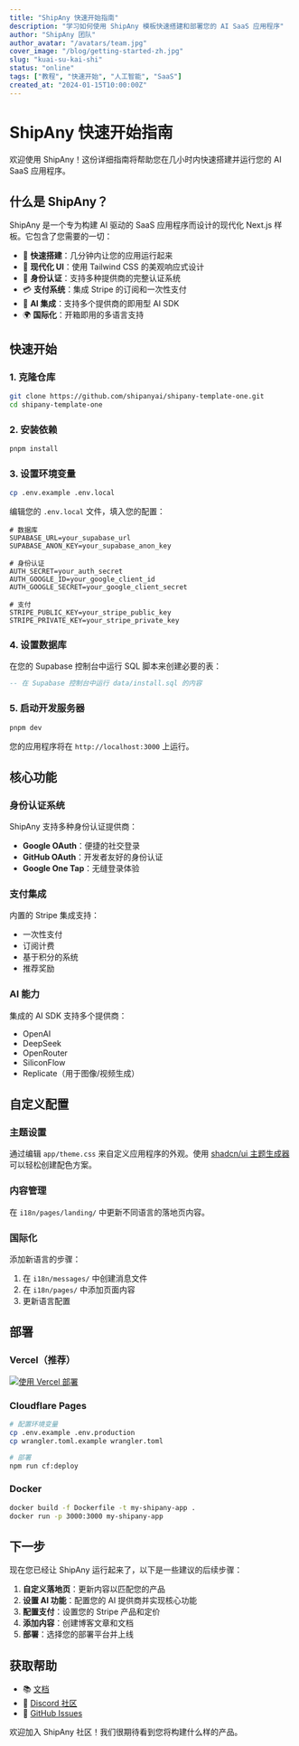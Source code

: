 ```yaml
---
title: "ShipAny 快速开始指南"
description: "学习如何使用 ShipAny 模板快速搭建和部署您的 AI SaaS 应用程序"
author: "ShipAny 团队"
author_avatar: "/avatars/team.jpg"
cover_image: "/blog/getting-started-zh.jpg"
slug: "kuai-su-kai-shi"
status: "online"
tags: ["教程", "快速开始", "人工智能", "SaaS"]
created_at: "2024-01-15T10:00:00Z"
---
```


# ShipAny 快速开始指南

欢迎使用 ShipAny！这份详细指南将帮助您在几小时内快速搭建并运行您的 AI SaaS 应用程序。

## 什么是 ShipAny？

ShipAny 是一个专为构建 AI 驱动的 SaaS 应用程序而设计的现代化 Next.js 样板。它包含了您需要的一切：

- 🚀 **快速搭建**：几分钟内让您的应用运行起来
- 🎨 **现代化 UI**：使用 Tailwind CSS 的美观响应式设计
- 🔐 **身份认证**：支持多种提供商的完整认证系统
- 💳 **支付系统**：集成 Stripe 的订阅和一次性支付
- 🤖 **AI 集成**：支持多个提供商的即用型 AI SDK
- 🌍 **国际化**：开箱即用的多语言支持

## 快速开始

### 1. 克隆仓库

```bash
git clone https://github.com/shipanyai/shipany-template-one.git
cd shipany-template-one
```

### 2. 安装依赖

```bash
pnpm install
```

### 3. 设置环境变量

```bash
cp .env.example .env.local
```

编辑您的 `.env.local` 文件，填入您的配置：

```env
# 数据库
SUPABASE_URL=your_supabase_url
SUPABASE_ANON_KEY=your_supabase_anon_key

# 身份认证
AUTH_SECRET=your_auth_secret
AUTH_GOOGLE_ID=your_google_client_id
AUTH_GOOGLE_SECRET=your_google_client_secret

# 支付
STRIPE_PUBLIC_KEY=your_stripe_public_key
STRIPE_PRIVATE_KEY=your_stripe_private_key
```

### 4. 设置数据库

在您的 Supabase 控制台中运行 SQL 脚本来创建必要的表：

```sql
-- 在 Supabase 控制台中运行 data/install.sql 的内容
```

### 5. 启动开发服务器

```bash
pnpm dev
```

您的应用程序将在 `http://localhost:3000` 上运行。

## 核心功能

### 身份认证系统

ShipAny 支持多种身份认证提供商：

- **Google OAuth**：便捷的社交登录
- **GitHub OAuth**：开发者友好的身份认证
- **Google One Tap**：无缝登录体验

### 支付集成

内置的 Stripe 集成支持：

- 一次性支付
- 订阅计费
- 基于积分的系统
- 推荐奖励

### AI 能力

集成的 AI SDK 支持多个提供商：

- OpenAI
- DeepSeek
- OpenRouter
- SiliconFlow
- Replicate（用于图像/视频生成）

## 自定义配置

### 主题设置

通过编辑 `app/theme.css` 来自定义应用程序的外观。使用 [shadcn/ui 主题生成器](https://zippystarter.com/tools/shadcn-ui-theme-generator) 可以轻松创建配色方案。

### 内容管理

在 `i18n/pages/landing/` 中更新不同语言的落地页内容。

### 国际化

添加新语言的步骤：

1. 在 `i18n/messages/` 中创建消息文件
2. 在 `i18n/pages/` 中添加页面内容
3. 更新语言配置

## 部署

### Vercel（推荐）

[![使用 Vercel 部署](https://vercel.com/button)](https://vercel.com/new/clone?repository-url=https%3A%2F%2Fgithub.com%2Fshipanyai%2Fshipany-template-one)

### Cloudflare Pages

```bash
# 配置环境变量
cp .env.example .env.production
cp wrangler.toml.example wrangler.toml

# 部署
npm run cf:deploy
```

### Docker

```bash
docker build -f Dockerfile -t my-shipany-app .
docker run -p 3000:3000 my-shipany-app
```

## 下一步

现在您已经让 ShipAny 运行起来了，以下是一些建议的后续步骤：

1. **自定义落地页**：更新内容以匹配您的产品
2. **设置 AI 功能**：配置您的 AI 提供商并实现核心功能
3. **配置支付**：设置您的 Stripe 产品和定价
4. **添加内容**：创建博客文章和文档
5. **部署**：选择您的部署平台并上线

## 获取帮助

- 📚 [文档](https://docs.shipany.ai)
- 💬 [Discord 社区](https://discord.gg/HQNnrzjZQS)
- 🐛 [GitHub Issues](https://github.com/shipanyai/shipany-template-one/issues)

欢迎加入 ShipAny 社区！我们很期待看到您将构建什么样的产品。
